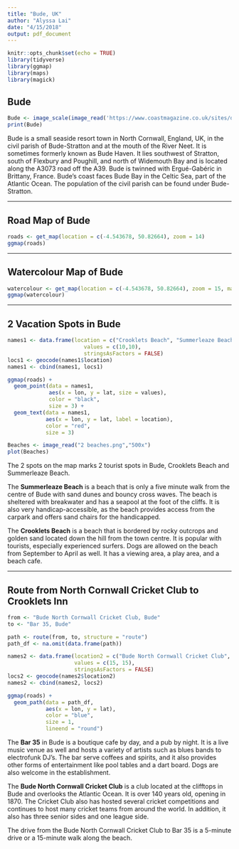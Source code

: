 ```yaml
---
title: "Bude, UK"
author: "Alyssa Lai"
date: "4/15/2018"
output: pdf_document
---
```


```r
knitr::opts_chunk$set(echo = TRUE)
library(tidyverse)
library(ggmap)
library(maps)
library(magick)
```

## Bude

```r

Bude <- image_scale(image_read('https://www.coastmagazine.co.uk/sites/default/files/map_budelores.jpg',"500x"))
print(Bude)

```

Bude is a small seaside resort town in North Cornwall, England, UK, in the civil parish of Bude-Stratton and at the mouth of the River Neet. It is sometimes formerly known as Bude Haven. It lies southwest of Stratton, south of Flexbury and Poughill, and north of Widemouth Bay and is located along the A3073 road off the A39. Bude is twinned with Ergué-Gabéric in Brittany, France. Bude's coast faces Bude Bay in the Celtic Sea, part of the Atlantic Ocean. The population of the civil parish can be found under Bude-Stratton.

***

## Road Map of Bude

```r

roads <- get_map(location = c(-4.543678, 50.82664), zoom = 14)
ggmap(roads)

```

***

## Watercolour Map of Bude

```r

watercolour <- get_map(location = c(-4.543678, 50.82664), zoom = 15, maptype = "watercolor")
ggmap(watercolour)

```

***

## 2 Vacation Spots in Bude

```r

names1 <- data.frame(location = c("Crooklets Beach", "Summerleaze Beach"),
                        values = c(10,10),
                        stringsAsFactors = FALSE)
locs1 <- geocode(names1$location)
names1 <- cbind(names1, locs1)

ggmap(roads) +
  geom_point(data = names1,
             aes(x = lon, y = lat, size = values),
             color = "black",
             size = 3) +
  geom_text(data = names1,
            aes(x = lon, y = lat, label = location),
            color = "red",
            size = 3)

```


```r

Beaches <- image_read("2 beaches.png","500x")
plot(Beaches)

```

The 2 spots on the map marks 2 tourist spots in Bude, Crooklets Beach and Summerleaze Beach.  

The **Summerleaze Beach** is a beach that is only a five minute walk from the centre of Bude with sand dunes and bouncy cross waves. The beach is sheltered with breakwater and has a seapool at the foot of the cliffs. It is also very handicap-accessible, as the beach provides access from the carpark and offers sand chairs for the handicapped.  

The **Crooklets Beach** is a beach that is bordered by rocky outcrops and golden sand located down the hill from the town centre. It is popular with tourists, especially experienced surfers. Dogs are allowed on the beach from September to April as well. It has a viewing area, a play area, and a beach cafe.

***

## Route from North Cornwall Cricket Club to Crooklets Inn

```r

from <- "Bude North Cornwall Cricket Club, Bude"
to <- "Bar 35, Bude"

path <- route(from, to, structure = "route")
path_df <- na.omit(data.frame(path))

names2 <- data.frame(location2 = c("Bude North Cornwall Cricket Club", "Bar 35"),
                     values = c(15, 15),
                     stringsAsFactors = FALSE)
locs2 <- geocode(names2$location2)
names2 <- cbind(names2, locs2)

ggmap(roads) +
  geom_path(data = path_df,
            aes(x = lon, y = lat),
            color = "blue",
            size = 1,
            lineend = "round")

```

The **Bar 35** in Bude is a boutique cafe by day, and a pub by night. It is a live music venue as well and hosts a variety of artists such as blues bands to electrofunk DJ's. The bar serve coffees and spirits, and it also provides other forms of entertainment like pool tables and a dart board. Dogs are also welcome in the establishment.  

The **Bude North Cornwall Cricket Club** is a club located at the clifftops in Bude and overlooks the Atlantic Ocean. It is over 140 years old, opening in 1870. The Cricket Club also has hosted several cricket competitions and continues to host many cricket teams from around the world. In addition, it also has three senior sides and one league side.  

The drive from the Bude North Cornwall Cricket Club to Bar 35 is a 5-minute drive or a 15-minute walk along the beach.

